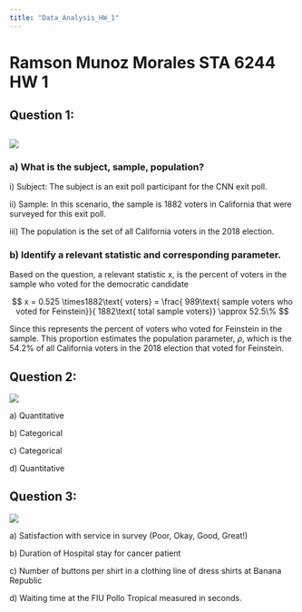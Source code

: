 ```yaml
---
title: "Data_Analysis_HW_1"
---
```


# Ramson Munoz Morales STA 6244 HW 1

## Question 1: 

## ![](images/clipboard-2928873939.png)

### a) What is the subject, sample, population?

i\) Subject: The subject is an exit poll participant for the CNN exit poll.

ii\) Sample: In this scenario, the sample is 1882 voters in California that were surveyed for this exit poll.

iii\) The population is the set of all California voters in the 2018 election.

### b) Identify a relevant statistic and corresponding parameter.

Based on the question, a relevant statistic x, is the percent of voters in the sample who voted for the democratic candidate

$$
x = 0.525 \times1882\text{ voters} = \frac{ 989\text{ sample voters who voted for Feinstein}}{ 1882\text{ total sample voters}} \approx 52.5\%
$$

Since this represents the percent of voters who voted for Feinstein in the sample. This proportion estimates the population parameter, $\rho$, which is the 54.2% of all California voters in the 2018 election that voted for Feinstein.

## Question 2:

![](images/clipboard-1962587738.png)

a\) Quantitative

b\) Categorical

c\) Categorical

d\) Quantitative

## Question 3:

![](images/clipboard-18374746.png)

a\) Satisfaction with service in survey (Poor, Okay, Good, Great!)

b\) Duration of Hospital stay for cancer patient

c\) Number of buttons per shirt in a clothing line of dress shirts at Banana Republic

d\) Waiting time at the FIU Pollo Tropical measured in seconds.

```{}
```
